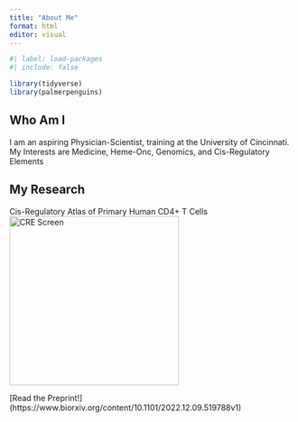 ```yaml
---
title: "About Me"
format: html
editor: visual
---
```


```r
#| label: load-packages
#| include: false

library(tidyverse)
library(palmerpenguins)
```

## Who Am I

I am an aspiring Physician-Scientist, training at the University of Cincinnati. 
My Interests are Medicine, Heme-Onc, Genomics, and Cis-Regulatory Elements

## My Research

Cis-Regulatory Atlas of Primary Human CD4+ T Cells
![CRE Screen](Fig1.png){width=300}

[Read the Preprint!]
(https://www.biorxiv.org/content/10.1101/2022.12.09.519788v1)

